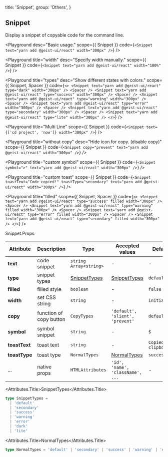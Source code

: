 
  title: 'Snippet',
  group: 'Others',
}

## Snippet

Display a snippet of copyable code for the command line.

<Playground
  desc="Basic usage."
  scope={{ Snippet }}
  code={`
<Snippet text="yarn add @geist-ui/react" width="300px" />
`}
/>

<Playground
  title="width"
  desc="Specify width manually."
  scope={{ Snippet }}
  code={`
<Snippet text="yarn add @geist-ui/react" width="100%" />
`}
/>

<Playground
  title="types"
  desc="Show different states with colors."
  scope={{ Snippet, Spacer }}
  code={`
<>
  <Snippet text="yarn add @geist-ui/react" type="dark" width="300px" />
  <Spacer />
  <Snippet text="yarn add @geist-ui/react" type="success" width="300px" />
  <Spacer />
  <Snippet text="yarn add @geist-ui/react" type="warning" width="300px" />
  <Spacer />
  <Snippet text="yarn add @geist-ui/react" type="error" width="300px" />
  <Spacer />
  <Snippet text="yarn add @geist-ui/react" type="secondary" width="300px" />
  <Spacer />
  <Snippet text="yarn add @geist-ui/react" type="lite" width="300px" />
</>
`}
/>

<Playground
  title="Multi Line"
  scope={{ Snippet }}
  code={`
<Snippet text={['cd project', 'now']} width="300px" />
`}
/>

<Playground
  title="without copy"
  desc="Hide icon for copy. (disable copy)"
  scope={{ Snippet }}
  code={`
<Snippet copy="prevent" text="yarn add @geist-ui/react" width="300px" />
`}
/>

<Playground
  title="custom symbol"
  scope={{ Snippet }}
  code={`
<Snippet symbol=">" text="yarn add @geist-ui/react" width="300px" />
`}
/>

<Playground
  title="custom toast"
  scope={{ Snippet }}
  code={`
<Snippet toastText="Code copied!" toastType="secondary" text="yarn add @geist-ui/react" width="300px" />
`}
/>

<Playground
  title="filled"
  scope={{ Snippet, Spacer }}
  code={`
<>
  <Snippet text="yarn add @geist-ui/react" type="success" filled width="300px" />
  <Spacer />
  <Snippet text="yarn add @geist-ui/react" type="warning" filled width="300px" />
  <Spacer />
  <Snippet text="yarn add @geist-ui/react" type="error" filled width="300px" />
  <Spacer />
  <Snippet text="yarn add @geist-ui/react" type="secondary" filled width="300px" />
</>
`}
/>

<Attributes edit="/pages/en-us/components/snippet.mdx">
<Attributes.Title>Snippet.Props</Attributes.Title>

| Attribute     | Description             | Type                          | Accepted values                  | Default                |
| ------------- | ----------------------- | ----------------------------- | -------------------------------- | ---------------------- |
| **text**      | code snippet            | `string` `Array<string>`      | -                                | -                      |
| **type**      | snippet types           | [SnippetTypes](#snippettypes) | [SnippetTypes](#snippettypes)    | `default`              |
| **filled**    | filled style            | `boolean`                     | -                                | `false`                |
| **width**     | set CSS string          | `string`                      | -                                | `initial`              |
| **copy**      | function of copy button | `CopyTypes`                   | `'default', 'slient', 'prevent'` | `default`              |
| **symbol**    | symbol snippet          | `string`                      | -                                | `$`                    |
| **toastText** | toast text              | `string`                      | -                                | `Copied to clipboard!` |
| **toastType** | toast type              | `NormalTypes`                 | [NormalTypes](#normaltypes)      | `success`              |
| ...           | native props            | `HTMLAttributes`              | `'id', 'name', 'className', ...` | -                      |

<Attributes.Title>SnippetTypes</Attributes.Title>

```ts
type SnippetTypes =
  | 'default'
  | 'secondary'
  | 'success'
  | 'warning'
  | 'error'
  | 'dark'
  | 'lite'
```

<Attributes.Title>NormalTypes</Attributes.Title>

```ts
type NormalTypes = 'default' | 'secondary' | 'success' | 'warning' | 'error'
```

</Attributes>

